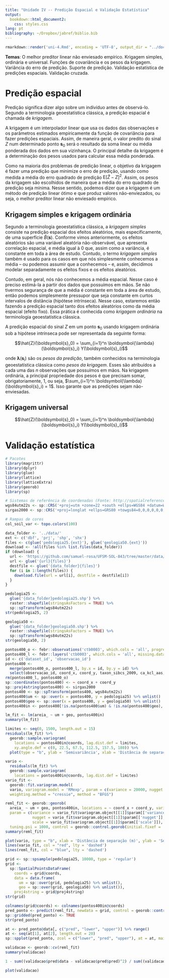 ```yaml
---
title: "Unidade IV -- Predição Espacial e Validação Estatística"
output: 
  bookdown::html_document2:
    css: styles.css
lang: pt
bibliography: ~/Dropbox/jabref/biblio.bib
---
```


```r
rmarkdown::render('uni-4.Rmd', encoding = 'UTF-8', output_dir = "../docs")
```

<div id="summary">
**Temas**: O melhor preditor linear não enviesado empírico. Krigagem simples, ordinária e universal. Funções 
de covariância e os pesos da krigagem. Variância do erro de predição. Suporte de predição. Validação 
estatística de predições espaciais. Validação cruzada. 
</div>

# Predição espacial

Predição significa dizer algo sobre um indivíduo antes de observá-lo. Segundo a terminologia geoestatística
clássica, a predição espacial é chamada de *krigagem*.

A krigagem é um interpolador linear que usa os dados das observações e os parâmetros estimados empiricamente 
da função de covariância para fazer predições espaciais. Assim, de maneira geral, o valor predito do sinal $Z$ 
num determinado ponto $\boldsymbol{s}_0$ será o resultado da soma linear ou média ponderada dos dados em sua 
vizinhança. O principal detalhe da krigagem é a determinação dos pesos usados para calcular essa média 
ponderada.

Como na maioria dos problemas de predição linear, o objetivo da krigagem é fazer uma predição que minimize o 
erro de predição, usando como medida a média do erro quadrado de predição $\text{E}[\hat{Z} - Z]^2$. Assim, os
pesos da krigagem são escolhidos de maneira que a média do erro quadrado de predição seja mínima. Nesse 
sentido, podemos dizer que a krigagem é um método de predição linear ótimo e que produz valores não-enviezados,
ou seja, o melhor preditor linear não enviesado empírico.

## Krigagem simples e krigagem ordinária

Segundo a terminologia geoestatística clássica, a *krigagem simples* consiste na predição espacial dos efeitos 
aleatórios, mais especificamente, de uma superfície $\hat{B}(\boldsymbol{s})$. Conforme vimos anteriormente,
os efeitos aleatórios são uma variável aleatória não-observável, que apresenta correlação espacial, e média 
igual à 0 que, assim como a variância, é constante em toda a área de estudo. Contudo, o termo 
*krigagem simples* também é usado para os casos em que nós simplesmente conhecemos a média -- ou podemos 
assumir que a conhecemos -- e, assim, decidimos modelar separadamente os efeitos fixos e os efeitos aleatórios.

Contudo, em geral, nós não conhecemos a média espacial. Nesse caso é preciso estimá-la a partir dos dados que
possuímos em mãos. Se não tivermos segurança de que a média é constante em toda a área de estudo, então podemos
simplesmente pressupor que seja constante em curtos intervalos de distância (hipótese intrínseca). Nesse caso, 
estaremos então fazendo a predição espacial tanto dos efeitos aleatórios como da média espacial (efeito fixo).
Essa prática é conhecida como *krigagem ordinária* na terminologia geoestatística clássica.

A predição espacial do sinal $Z$ em um ponto $\boldsymbol{s}_0$ usando krigagem ordinária sob a hipótese 
intrínseca pode ser representada da seguinte forma:

$$\hat{Z}(\boldsymbol{s}_0) = \sum_{i=1}^n \boldsymbol{\lambda}(\boldsymbol{s}_i) Y(\boldsymbol{s}_i)$$

onde $\boldsymbol{\lambda}(\boldsymbol{s}_i)$ são os *pesos da predição*, também conhecidos na terminologia
geoestatística clássica como *pesos da krigagem*. Esses são atribuídos a cada uma das $n$ observações que 
possuímos em mãos. Na krigagem ordinária, a principal propriedade dos pesos é que precisam somar, 
obrigatoriamente, 1, ou seja, $\sum_{i=1}^n \boldsymbol{\lambda}(\boldsymbol{s}_i) = 1$. Isso garante que as
predições sejam não-enviesadas.

## Krigagem universal

$$\hat{Z}(\boldsymbol{s}_0) = \sum_{i=1}^n \boldsymbol{\lambda}(\boldsymbol{s}_i) Y(\boldsymbol{s}_i)$$

# Validação estatística

```r
# Pacotes
library(magrittr)
library(dplyr)
library(glue)
library(lattice)
library(latticeExtra)
library(georob)
library(sp)

# Sistemas de referência de coordenadas (Fonte: http://spatialreference.org/ref/epsg/)
wgs84utm22s <- sp::CRS('+proj=utm +zone=22 +south +ellps=WGS84 +datum=WGS84 +units=m +no_defs')
sirgas2000 <- sp::CRS('+proj=longlat +ellps=GRS80 +towgs84=0,0,0,0,0,0,0 +no_defs')

# Rampas de cores
col_soil_var <- topo.colors(100)
```

```r
data_folder <- '../data/'
ext <- c('dbf', 'prj', 'shp', 'shx')
files <- c(glue('pedologia25.{ext}'), glue('geologia50.{ext}'))
download <- !all(files %in% list.files(data_folder))
if (download) {
  url <- 'https://github.com/samuel-rosa/UFSM-SOL-843/tree/master/data/'
  url <- glue('{url}{files}')
  destfile <- glue('{data_folder}{files}')
  for (i in 1:length(files)) {
    download.file(url = url[i], destfile = destfile[i])
  }
}
```

```r
pedologia25 <- 
  glue('{data_folder}pedologia25.shp') %>% 
  raster::shapefile(stringsAsFactors = TRUE) %>% 
  sp::spTransform(wgs84utm22s)
str(pedologia25, 2)
```

```r
geologia50 <- 
  glue('{data_folder}geologia50.shp') %>% 
  raster::shapefile(stringsAsFactors = TRUE) %>% 
  sp::spTransform(wgs84utm22s)
str(geologia50, 2)
```

```r
pontos400_o <- febr::observations('ctb0003', which.cols = 'all', progress = FALSE)
pontos400_l <- febr::layers('ctb0003', which.cols = 'all', missing.data = 'keep', progress = FALSE)
id <- c('dataset_id', 'observacao_id')
pontos400 <- 
  merge(pontos400_o, pontos400_l, by.x = id, by.y = id) %>% 
  select(observacao_id, coord_x, coord_y, taxon_sibcs_2009, ca_kcl_aas, argila_, areia_)
rm(pontos400_l, pontos400_o)
sp::coordinates(pontos400) <- ~ coord_x + coord_y
sp::proj4string(pontos400) <- sirgas2000
pontos400 <- sp::spTransform(pontos400, wgs84utm22s)
pontos400$um <- sp::over(x = pontos400, y = pedologia25) %>% unlist()
pontos400$geo <- sp::over(x = pontos400, y = geologia50) %>% unlist()
pontos400in <- pontos400[!is.na(pontos400$um) & !is.na(pontos400$geo), ]
```

```r
lm_fit <- lm(areia_ ~ um + geo, pontos400in)
summary(lm_fit)
```

```r
limites <- seq(0, 1500, length.out = 15)
residuals(lm_fit) %>% 
  georob::sample.variogram(
    locations = pontos400in@coords, lag.dist.def = limites,
    xy.angle.def = c(0, 22.5, 67.5, 112.5, 157.5, 180)) %>% 
  plot(type = "b", ylab = 'Semivariância', xlab = 'Distância de separação (km)')
```

```r
vario <- 
  residuals(lm_fit) %>% 
  georob::sample.variogram(
    locations = pontos400in@coords, lag.dist.def = limites)
vario_fit <- 
  georob::fit.variogram.model(
  vario, variogram.model = 'RMexp', param = c(variance = 20000, nugget = 2000, scale = 500), 
  weighting.method = "cressie", method = "BFGS")
```

```r
reml_fit <- georob::georob(
  areia_ ~ um + geo, pontos400in, locations = ~ coord_x + coord_y, variogram.model = 'RMexp', 
  param = c(variance = vario_fit$variogram.object[[1]]$param[['variance']], 
            nugget = vario_fit$variogram.object[[1]]$param[['nugget']], 
            scale = vario_fit$variogram.object[[1]]$param[['scale']]),
  tuning.psi = 1000, control = georob::control.georob(initial.fixef = 'lm'))
summary(reml_fit)
```

```r
plot(vario, type = "b", xlab = 'Distância de separação (m)', ylab = 'Semivariância')
lines(vario_fit, col = "red", lty = 'dashed')
lines(reml_fit, col = "blue", lty = 'dashed')
```

```r
grid <- sp::spsample(pedologia25, 10000, type = 'regular')
grid <- 
  sp::SpatialPointsDataFrame(
    coords = grid@coords, 
    data = data.frame(
      um = sp::over(grid, pedologia25) %>% unlist(),
      geo = sp::over(grid, geologia50) %>% unlist()),
    proj4string = grid@proj4string)
str(grid)
```

```r
colnames(grid@coords) <- colnames(pontos400in@coords)
pred_ponto <- predict(reml_fit, newdata = grid, control = georob::control.predict.georob(extended.output = TRUE))
sp::gridded(pred_ponto) <- TRUE
str(pred_ponto)
```

```r
at <- pred_ponto@data[, c("pred", "lower", "upper")] %>% range()
at <- seq(at[1], at[2], length.out = 20)
sp::spplot(pred_ponto, zcol = c("lower", "pred", "upper"), at = at, main = "prediction")
```

```r
validacao <- georob::cv(reml_fit)
summary(validacao)
```

```r
1 - sum((validacao$pred$data - validacao$pred$pred)^2) / sum((validacao$pred$data - mean(validacao$pred$data))^2)
```

```r
plot(validacao)
```

